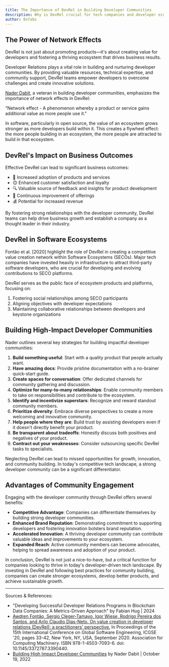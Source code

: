 ```yaml
---
title: The Importance of DevRel in Building Developer Communities
description: Why is DevRel crucial for tech companies and developer ecosystems?
author: 0xfabs
---
```


## The Power of Network Effects

<Callout>
  DevRel is not just about promoting products—it's about creating value for developers and fostering a thriving ecosystem that drives business results.
</Callout>

Developer Relations plays a vital role in building and nurturing developer communities. By providing valuable resources, technical expertise, and community support, DevRel teams empower developers to overcome challenges and create innovative solutions.

[Nader Dabit](https://x.com/dabit3/), a veteran in building developer communities, emphasizes the importance of network effects in DevRel:

<Callout type="info">
  "Network effect - A phenomenon whereby a product or service gains additional value as more people use it."
</Callout>

In software, particularly in open source, the value of an ecosystem grows stronger as more developers build within it. This creates a flywheel effect: the more people building in an ecosystem, the more people are attracted to build in that ecosystem.

## DevRel's Impact on Business Outcomes

Effective DevRel can lead to significant business outcomes:

- 🚀 Increased adoption of products and services
- 😊 Enhanced customer satisfaction and loyalty
- 🔍 Valuable source of feedback and insights for product development
- 🔄 Continuous improvement of offerings
- 💰 Potential for increased revenue

<Callout>
  By fostering strong relationships with the developer community, DevRel teams can help drive business growth and establish a company as a thought leader in their industry.
</Callout>

## DevRel in Software Ecosystems

Fontão et al. [2020] highlight the role of DevRel in creating a competitive value creation network within Software Ecosystems (SECOs). Major tech companies have invested heavily in infrastructure to attract third-party software developers, who are crucial for developing and evolving contributions to SECO platforms.

DevRel serves as the public face of ecosystem products and platforms, focusing on:

1. Fostering social relationships among SECO participants
2. Aligning objectives with developer expectations
3. Maintaining collaborative relationships between developers and keystone organizations

## Building High-Impact Developer Communities

Nader outlines several key strategies for building impactful developer communities:

1. **Build something useful**: Start with a quality product that people actually want.
2. **Have amazing docs**: Provide pristine documentation with a no-brainer quick-start guide.
3. **Create spaces for conversation**: Offer dedicated channels for community gathering and discussion.
4. **Optimize for many-to-many relationships**: Enable community members to take on responsibilities and contribute to the ecosystem.
5. **Identify and incentivize superstars**: Recognize and reward standout community members.
6. **Prioritize diversity**: Embrace diverse perspectives to create a more welcoming and innovative community.
7. **Help people where they are**: Build trust by assisting developers even if it doesn't directly benefit your product.
8. **Be transparent about tradeoffs**: Honestly discuss both positives and negatives of your product.
9. **Contract out your weaknesses**: Consider outsourcing specific DevRel tasks to specialists.

<Callout type="warn">
  Neglecting DevRel can lead to missed opportunities for growth, innovation, and community building. In today's competitive tech landscape, a strong developer community can be a significant differentiator.
</Callout>

## Advantages of Community Engagement

Engaging with the developer community through DevRel offers several benefits:

- **Competitive Advantage**: Companies can differentiate themselves by building strong developer communities.
- **Enhanced Brand Reputation**: Demonstrating commitment to supporting developers and fostering innovation bolsters brand reputation.
- **Accelerated Innovation**: A thriving developer community can contribute valuable ideas and improvements to your ecosystem.
- **Expanded Reach**: Active community members can become advocates, helping to spread awareness and adoption of your product.

In conclusion, DevRel is not just a nice-to-have, but a critical function for companies looking to thrive in today's developer-driven tech landscape. By investing in DevRel and following best practices for community building, companies can create stronger ecosystems, develop better products, and achieve sustainable growth.

---

Sources & References:
- "Developing Successful Developer Relations Programs in Blockchain Data Companies: A Metrics-Driven Approach" by Fabian Hug | 2024
- [Awdren Fontão, Sergio Cleger-Tamayo, Igor Wiese, Rodrigo Pereira dos Santos, and Arilo Claudio Dias-Neto. On value creation in developer relations (DevRel): a practitioners' perspective.](https://doi.org/10.1145/3372787.3390440) In Proceedings of the 15th International Conference on Global Software Engineering, ICGSE '20, pages 33-42, New York, NY, USA, September 2020. Association for Computing Machinery. ISBN 978-1-4503-7093-6. doi: 10.1145/3372787.3390440.
- [Building High Impact Developer Communities](https://nader.substack.com/p/building-high-impact-developer-communities) by Nader Dabit | October 19, 2022
